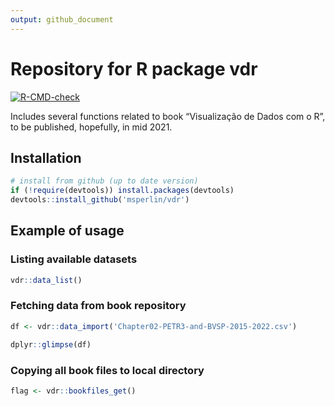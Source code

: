 ```yaml
---
output: github_document
---
```


# Repository for R package vdr

<!-- badges: start -->
[![R-CMD-check](https://github.com/msperlin/vdr/workflows/R-CMD-check/badge.svg)](https://github.com/msperlin/vdr/actions)
<!-- badges: end -->

Includes several functions related to book "Visualização de Dados com o R", to be published, hopefully, in mid 2021. 

## Installation

```r
# install from github (up to date version)
if (!require(devtools)) install.packages(devtools)
devtools::install_github('msperlin/vdr')
```

## Example of usage

### Listing available datasets

```r
vdr::data_list()
```

### Fetching data from book repository

```r
df <- vdr::data_import('Chapter02-PETR3-and-BVSP-2015-2022.csv')

dplyr::glimpse(df)
```

### Copying all book files to local directory

```r
flag <- vdr::bookfiles_get()
```


